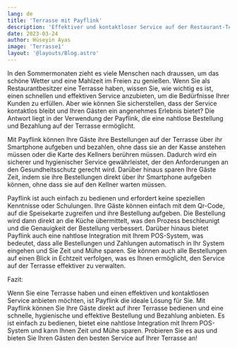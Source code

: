 ```yaml
---
lang: de
title: 'Terrasse mit Payflink'
description: 'Effektiver und kontaktloser Service auf der Restaurant-Terrasse mit Payflink'
date: 2023-03-24
author: Hüseyin Ayas
image: 'Terrasse1'
layout: '@layouts/Blog.astro'
---
```


In den Sommermonaten zieht es viele Menschen nach draussen, um das schöne Wetter und eine Mahlzeit im Freien zu genießen. Wenn Sie als Restaurantbesitzer eine Terrasse haben, wissen Sie, wie wichtig es ist, einen schnellen und effektiven Service anzubieten, um die Bedürfnisse Ihrer Kunden zu erfüllen. Aber wie können Sie sicherstellen, dass der Service kontaktlos bleibt und Ihren Gästen ein angenehmes Erlebnis bietet? Die Antwort liegt in der Verwendung der Payflink, die eine nahtlose Bestellung und Bezahlung auf der Terrasse ermöglicht.

Mit Payflink können Ihre Gäste ihre Bestellungen auf der Terrasse über ihr Smartphone aufgeben und bezahlen, ohne dass sie an der Kasse anstehen müssen oder die Karte des Kellners berühren müssen. Dadurch wird ein sicherer und hygienischer Service gewährleistet, der den Anforderungen an den Gesundheitsschutz gerecht wird. Darüber hinaus sparen Ihre Gäste Zeit, indem sie ihre Bestellungen direkt über ihr Smartphone aufgeben können, ohne dass sie auf den Kellner warten müssen.

Payflink ist auch einfach zu bedienen und erfordert keine speziellen Kenntnisse oder Schulungen. Ihre Gäste können einfach mit dem Qr-Code, auf die Speisekarte zugreifen und ihre Bestellung aufgeben. Die Bestellung wird dann direkt an die Küche übermittelt, was den Prozess beschleunigt und die Genauigkeit der Bestellung verbessert.
Darüber hinaus bietet Payflink auch eine nahtlose Integration mit Ihrem POS-System, was bedeutet, dass alle Bestellungen und Zahlungen automatisch in Ihr System eingehen und Sie Zeit und Mühe sparen. Sie können auch alle Bestellungen auf einen Blick in Echtzeit verfolgen, was es Ihnen ermöglicht, den Service auf der Terrasse effektiver zu verwalten.

Fazit:

Wenn Sie eine Terrasse haben und einen effektiven und kontaktlosen Service anbieten möchten, ist Payflink die ideale Lösung für Sie. Mit Payflink können Sie Ihre Gäste direkt auf ihrer Terrasse bedienen und eine schnelle, hygienische und effektive Bestellung und Bezahlung anbieten. Es ist einfach zu bedienen, bietet eine nahtlose Integration mit Ihrem POS-System und kann Ihnen Zeit und Mühe sparen. Probieren Sie es aus und bieten Sie Ihren Gästen den besten Service auf Ihrer Terrasse an!

